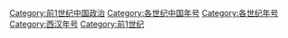 [[Category:前1世纪中国政治|Category:前1世纪中国政治]]
[[Category:各世纪中国年号|Category:各世纪中国年号]]
[[Category:各世纪年号|Category:各世纪年号]]
[[Category:西汉年号|Category:西汉年号]]
[[Category:前1世纪|Category:前1世纪]]